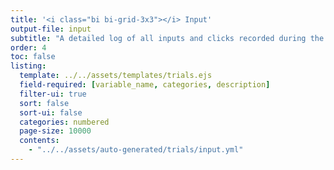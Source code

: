 ```yaml
---
title: '<i class="bi bi-grid-3x3"></i> Input'
output-file: input
subtitle: "A detailed log of all inputs and clicks recorded during the trial."
order: 4
toc: false
listing: 
  template: ../../assets/templates/trials.ejs
  field-required: [variable_name, categories, description]
  filter-ui: true
  sort: false
  sort-ui: false
  categories: numbered
  page-size: 10000
  contents:
    - "../../assets/auto-generated/trials/input.yml"
---
```


